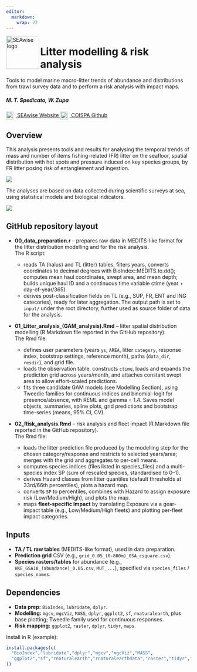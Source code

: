 ```yaml
---
editor: 
  markdown: 
    wrap: 72
---
```


<!-- start of the script -->

<img src="pics/SeaWiseFinal-01.png" alt="SEAwise logo" width="90" align="left"/>

# Litter modelling & risk analysis

Tools to model marine macro-litter trends of abundance and distributions from trawl survey data and to perform a risk analysis with impact maps.

##### **M. T. Spedicato, W. Zupa**

<!-- Links -->

::: {#header-links}
<a href="https://seawiseproject.org/" target="_blank">
<img src="pics/SeaWiseFinal-01.png" width="20" height="22" style="margin-right:6px; vertical-align:middle;"/>
SEAwise Website </a>
<a href="https://github.com/COISPA/litter" target="_blank">
<img src="pics/github.svg" width="20" height="22" style="margin-right:6px; vertical-align:middle;"/>
COISPA Github </a>
:::

## Overview

This analysis presents tools and results for analysing the temporal trends of mass and number of items fishing-related (FR) litter on the seafloor, spatial distribution with hot spots and pressure induced on key species groups, by FR litter posing risk of entanglement and ingestion.

![](pics/Figure1.jpg)

The analyses are based on data collected during scientific surveys at sea, using statistical models and biological indicators.

![](pics/Immagine1.png)


## GitHub repository layout

-   **00_data_preparation.r** – prepares raw data in MEDITS-like format for the litter distribution modelling and for the risk analysis.\
    The R script:

    -   reads TA (halus) and TL (litter) tables, filters years, converts coordinates to decimal degrees with BioIndex::MEDITS.to.dd(); computes mean haul coordinates, swept area, and mean depth; builds unique haul ID and a continuous time variable ctime (year + day-of-year/365).
    -   derives post-classification fields on TL (e.g., SUP, FR, ENT and ING catecories), ready for later aggregation. The output path is set to `input/` under the root directory, further used as source folder of data for the analysis.

-   **01_Litter_analysis\_(GAM_analysis).Rmd** – litter spatial
    distribution modelling (R Markdown file reported in the GitHub repository).\
    The Rmd file:

    -   defines user parameters (years `ys`, `AREA`, litter `category`, response index, bootstrap settings, reference month), paths (`data_dir`, `resdir`), and grid file.
    -   loads the observation table, constructs `ctime`, loads and expands the prediction grid across years/month, and attaches constant swept area to allow effort-scaled predictions.
    -   fits three candidate GAM models (see Modelling Section), using Tweedie families for continuous indices and binomial-logit for presence/absence, with REML and gamma = 1.4. Saves model objects, summaries, spline plots, grid predictions and bootstrap time-series (means, 95% CI, CV).

-   **02_Risk_analysis.Rmd** – risk analysis and fleet impact (R Markdown file reported in the GitHub repository).\
    The Rmd file:

    -   loads the litter prediction file produced by the modelling step for the chosen category/response and restricts to selected years/area; merges with the grid and aggregates to per-cell means.
    -   computes species indices (files listed in species_files) and a multi-species index SP (sum of rescaled species, standardised to 0–1).
    -   derives Hazard classes from litter quantiles (default thresholds at 33rd/66th percentiles), plots a hazard map.
    -   converts `SP` to percentiles, combines with Hazard to assign exposure risk (Low/Medium/High), and plots the map.
    -   maps **fleet-specific Impact** by translating Exposure via a gear-impact table (e.g., Low/Medium/High fleets) and plotting per-fleet impact categories.

## Inputs

-   **TA / TL raw tables** (MEDITS-like format), used in data preparation.
-   **Prediction grid** CSV (e.g.,
    `grid_0.05_(0-800m)_GSA_csquare.csv`).
-   **Species rasters/tables** for abundance (e.g.,
    `HKE_GSA18_(abundance)_0.05.csv`, `MUT_...`), specified via
    `species_files` / `species_names`.

## Dependencies

-   **Data prep:** `BioIndex`, `lubridate`, `dplyr`.
-   **Modelling:** `mgcv`, `mgcViz`, `MASS`, `dplyr`, `ggplot2`, `sf`,
    `rnaturalearth`, plus base plotting; Tweedie family used for
    continuous responses.
-   **Risk mapping:** `ggplot2`, `raster`, `dplyr`, `tidyr`, `maps`.

Install in R (example):

``` r
install.packages(c(
  "BioIndex","lubridate","dplyr","mgcv","mgcViz","MASS",
  "ggplot2","sf","rnaturalearth","rnaturalearthdata","raster","tidyr","maps"
))
```
